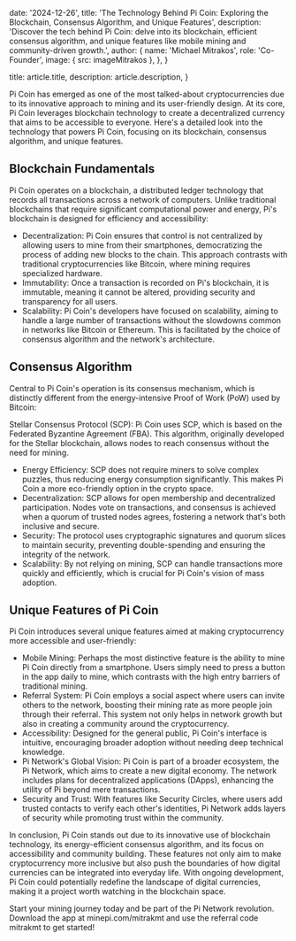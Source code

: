 
  date: '2024-12-26',
  title:
    'The Technology Behind Pi Coin: Exploring the Blockchain, Consensus Algorithm, and Unique Features',
  description:
    'Discover the tech behind Pi Coin: delve into its blockchain, efficient consensus algorithm, and unique features like mobile mining and community-driven growth.',
  author: {
    name: 'Michael Mitrakos',
    role: 'Co-Founder',
    image: { src: imageMitrakos },
  },
}

  title: article.title,
  description: article.description,
}

Pi Coin has emerged as one of the most talked-about cryptocurrencies due to its innovative approach to mining and its user-friendly design. At its core, Pi Coin leverages blockchain technology to create a decentralized currency that aims to be accessible to everyone. Here's a detailed look into the technology that powers Pi Coin, focusing on its blockchain, consensus algorithm, and unique features.

## Blockchain Fundamentals

Pi Coin operates on a blockchain, a distributed ledger technology that records all transactions across a network of computers. Unlike traditional blockchains that require significant computational power and energy, Pi's blockchain is designed for efficiency and accessibility:

- Decentralization: Pi Coin ensures that control is not centralized by allowing users to mine from their smartphones, democratizing the process of adding new blocks to the chain. This approach contrasts with traditional cryptocurrencies like Bitcoin, where mining requires specialized hardware.
- Immutability: Once a transaction is recorded on Pi's blockchain, it is immutable, meaning it cannot be altered, providing security and transparency for all users.
- Scalability: Pi Coin's developers have focused on scalability, aiming to handle a large number of transactions without the slowdowns common in networks like Bitcoin or Ethereum. This is facilitated by the choice of consensus algorithm and the network's architecture.

## Consensus Algorithm

Central to Pi Coin's operation is its consensus mechanism, which is distinctly different from the energy-intensive Proof of Work (PoW) used by Bitcoin:

Stellar Consensus Protocol (SCP): Pi Coin uses SCP, which is based on the Federated Byzantine Agreement (FBA). This algorithm, originally developed for the Stellar blockchain, allows nodes to reach consensus without the need for mining.

- Energy Efficiency: SCP does not require miners to solve complex puzzles, thus reducing energy consumption significantly. This makes Pi Coin a more eco-friendly option in the crypto space.
- Decentralization: SCP allows for open membership and decentralized participation. Nodes vote on transactions, and consensus is achieved when a quorum of trusted nodes agrees, fostering a network that's both inclusive and secure.
- Security: The protocol uses cryptographic signatures and quorum slices to maintain security, preventing double-spending and ensuring the integrity of the network.
- Scalability: By not relying on mining, SCP can handle transactions more quickly and efficiently, which is crucial for Pi Coin's vision of mass adoption.

## Unique Features of Pi Coin

Pi Coin introduces several unique features aimed at making cryptocurrency more accessible and user-friendly:

- Mobile Mining: Perhaps the most distinctive feature is the ability to mine Pi Coin directly from a smartphone. Users simply need to press a button in the app daily to mine, which contrasts with the high entry barriers of traditional mining.
- Referral System: Pi Coin employs a social aspect where users can invite others to the network, boosting their mining rate as more people join through their referral. This system not only helps in network growth but also in creating a community around the cryptocurrency.
- Accessibility: Designed for the general public, Pi Coin's interface is intuitive, encouraging broader adoption without needing deep technical knowledge.
- Pi Network's Global Vision: Pi Coin is part of a broader ecosystem, the Pi Network, which aims to create a new digital economy. The network includes plans for decentralized applications (DApps), enhancing the utility of Pi beyond mere transactions.
- Security and Trust: With features like Security Circles, where users add trusted contacts to verify each other's identities, Pi Network adds layers of security while promoting trust within the community.

In conclusion, Pi Coin stands out due to its innovative use of blockchain technology, its energy-efficient consensus algorithm, and its focus on accessibility and community building. These features not only aim to make cryptocurrency more inclusive but also push the boundaries of how digital currencies can be integrated into everyday life. With ongoing development, Pi Coin could potentially redefine the landscape of digital currencies, making it a project worth watching in the blockchain space.

Start your mining journey today and be part of the Pi Network revolution. Download the app at minepi.com/mitrakmt and use the referral code mitrakmt to get started!
